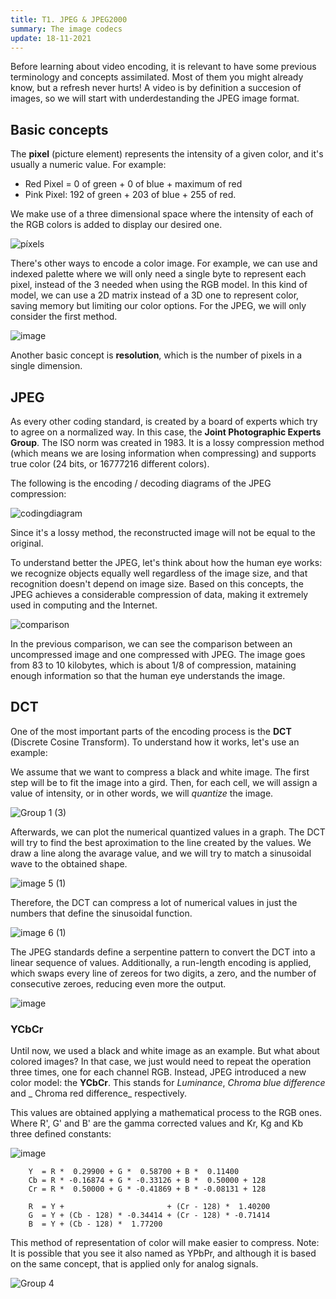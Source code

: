 ```yaml
---
title: T1. JPEG & JPEG2000
summary: The image codecs
update: 18-11-2021
---
```


Before learning about video encoding, it is relevant to have some previous terminology and concepts
assimilated. Most of them you might already know, but a refresh never hurts! A video is by definition a succesion of images, so we will start with underdestanding the JPEG image format.

## Basic concepts

The **pixel** (picture element) represents the intensity of a given color, and it's usually a
numeric value. For example: 

- Red Pixel = 0 of green + 0 of blue + maximum of red
- Pink Pixel: 192 of green + 203 of blue + 255 of red. 

We make use of a three dimensional space where the intensity of each of the RGB colors is added to display our desired one.

![píxels](https://user-images.githubusercontent.com/40371955/146955382-13b583e6-7798-4544-acbf-7c54fa8c4c39.png)

There's other ways to encode a color image. For example, we can use and indexed palette where we will only need a single byte to represent each pixel, instead of the 3 needed when using the RGB model. In this kind of model, we can use a 2D matrix instead of a 3D one to represent color, saving memory but limiting our color options. For the JPEG, we will only consider the first method.

![image](https://user-images.githubusercontent.com/40371955/146110480-640cb5df-ea37-4c6b-af00-32a832fd8281.png)

Another basic concept is **resolution**, which is the number of pixels in  a single dimension.

## JPEG

As every other coding standard, is created by a board of experts which try to agree on a normalized way. In this case, the **Joint Photographic Experts Group**. The ISO norm was created in 1983. It is a lossy compression method (which means we are losing information when compressing) and supports true color (24 bits, or 16777216 different colors).

The following is the encoding / decoding diagrams of the JPEG compression:

![codingdiagram](https://user-images.githubusercontent.com/40371955/146962247-d7c31b42-e757-4890-9df1-f1a404dd5f64.png)

Since it's a lossy method, the reconstructed image will not be equal to the original.

To understand better the JPEG, let's think about how the human eye works: we recognize objects equally well regardless of the image size, and that recognition doesn't depend on image size. Based on this concepts, the JPEG achieves a considerable compression of data, making it extremely used in computing and the Internet. 

![comparison](https://user-images.githubusercontent.com/40371955/146963386-7a978c96-2e35-4029-823f-5558758f58eb.png)

In the previous comparison, we can see the comparison between an uncompressed image and one compressed with JPEG. The image goes from 83 to 10 kilobytes, which is about 1/8 of compression, mataining enough information so that the human eye understands the image.

## DCT

One of the most important parts of the encoding process is the **DCT** (Discrete Cosine Transform). To understand how it works, let's use an example:

We assume that we want to compress a black and white image. The first step will be to fit the image into a gird. Then, for each cell, we will assign a value of intensity, or in other words, we will _quantize_ the image. 

![Group 1 (3)](https://user-images.githubusercontent.com/40371955/146971185-4e891ec3-eed6-433c-a815-60e92ffc1254.png)

Afterwards, we can plot the numerical quantized values in a graph. The DCT will try to find the best aproximation to the line created by the values. We draw a line along the avarage value, and we will try to match a sinusoidal wave to the obtained shape.

![image 5 (1)](https://user-images.githubusercontent.com/40371955/146970833-a8a14ee7-ca2a-470e-81a7-c47d1ad4d8b1.png)

Therefore, the DCT can compress a lot of numerical values in just the numbers that define the sinusoidal function.

![image 6 (1)](https://user-images.githubusercontent.com/40371955/146970866-96b8e363-7e5d-4764-9d8b-93eef28f1475.png)

The JPEG standards define a serpentine pattern to convert the DCT into a linear sequence of values. Additionally, a run-length encoding is applied, which swaps every line of zereos for two digits, a zero, and the number of consecutive zeroes, reducing even more the output. 

![image](https://user-images.githubusercontent.com/40371955/146976636-f0e734b7-fc98-4c11-ba6c-daf89c1bb724.png)

### YCbCr

Until now, we used a black and white image as an example. But what about colored images? In that case, we just would need to repeat the operation three times, one for each channel RGB. Instead, JPEG introduced a new color model: the **YCbCr**. This stands for _Luminance_, _Chroma blue difference_ and _ Chroma red difference_ respectively.

This values are obtained applying a mathematical process to the RGB ones. Where R', G' and B' are the gamma corrected values and Kr, Kg and Kb three defined constants:

![image](https://user-images.githubusercontent.com/40371955/146978104-c8731484-9b3b-475d-b147-e982e02cad2f.png)

```
    Y  = R *  0.29900 + G *  0.58700 + B *  0.11400
    Cb = R * -0.16874 + G * -0.33126 + B *  0.50000 + 128
    Cr = R *  0.50000 + G * -0.41869 + B * -0.08131 + 128

    R  = Y +                       + (Cr - 128) *  1.40200
    G  = Y + (Cb - 128) * -0.34414 + (Cr - 128) * -0.71414
    B  = Y + (Cb - 128) *  1.77200
```

This method of representation of color will make easier to compress. Note: It is possible that you see it also named as YPbPr, and although it is based on the same concept, that is applied only for analog signals.

![Group 4](https://user-images.githubusercontent.com/40371955/146980975-4090d018-4c88-4178-96bf-2e9495275c55.png)








